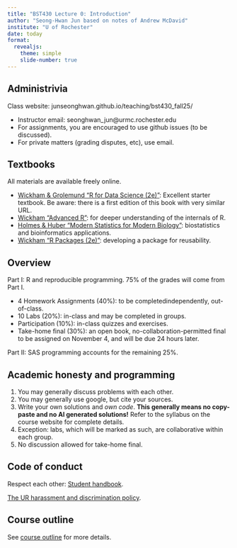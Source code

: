 ```yaml
---
title: "BST430 Lecture 0: Introduction"
author: "Seong-Hwan Jun based on notes of Andrew McDavid"
institute: "U of Rochester"
date: today
format: 
  revealjs: 
    theme: simple
    slide-number: true
---
```


## Administrivia

Class website:  junseonghwan.github.io/teaching/bst430_fall25/

-  Instructor email: seonghwan_jun@urmc.rochester.edu
-  For assignments, you are encouraged to use github issues (to be discussed).
-  For private matters (grading disputes, etc), use email.

## Textbooks

All materials are available freely online.

-  [Wickham  & Grolemund “R for Data Science (2e)”](https://r4ds.hadley.nz/): Excellent starter textbook. Be aware: there is a first edition of this book with very similar URL.
-  [Wickham “Advanced R”](https://adv-r.hadley.nz/): for deeper understanding of the internals of R.
-  [Holmes & Huber "Modern Statistics for Modern Biology"](https://www.huber.embl.de/msmb/): biostatistics and bioinformatics applications.
-  [Wickham “R Packages (2e)”](https://r-pkgs.org/): developing a package for reusability.

## Overview

Part I: R and reproducible programming. 75% of the grades will come from Part I.

-  4 Homework Assignments (40%): to be completedindependently, out-of-class.
-  10 Labs (20%): in-class and may be completed in groups.
-  Participation (10%): in-class quizzes and exercises.
-  Take-home final (30%): an open book, no-collaboration-permitted final to be assigned on November 4, and will be due 24 hours later.

Part II: SAS programming accounts for the remaining 25%.

## Academic honesty and programming

1.  You may generally discuss problems with each other.
2.  You may generally use google, but cite your sources.
3.  Write your own solutions and *own code*.  **This generally means no copy-paste and no AI generated solutions!**  Refer to the syllabus on the course website for complete details.
4.  Exception: labs, which will be marked as such, are collaborative within each group.
5. No discussion allowed for take-home final.

## Code of conduct

Respect each other: [Student handbook](http://www.rochester.edu/college/cscm/assets/pdf/standards_studentconduct.pdf).

[The UR harassment and discrimination policy](https://www.rochester.edu/policies/policy/discrimination-harassment/).

## Course outline

See [course outline](http://localhost:4000/teaching/bst430_fall25/Syllabus.pdf) for more details.

